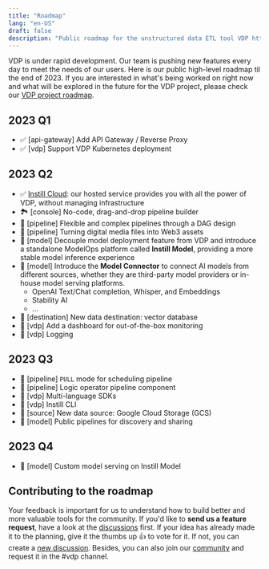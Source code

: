 ```yaml
---
title: "Roadmap"
lang: "en-US"
draft: false
description: "Public roadmap for the unstructured data ETL tool VDP https://github.com/instill-ai/vdp"
---
```


VDP is under rapid development. Our team is pushing new features every day to meet the needs of our users. Here is our public high-level roadmap til the end of 2023. If you are interested in what's being worked on right now and what will be explored in the future for the VDP project, please check our [VDP project roadmap](https://github.com/orgs/instill-ai/projects/5/views/4).

## 2023 Q1

- ✅ [api-gateway] Add API Gateway / Reverse Proxy
- ✅ [vdp] Support VDP Kubernetes deployment

## 2023 Q2

- ✅ [Instill Cloud](/docs/instill-cloud/welcome): our hosted service provides you with all the power of VDP, without managing infrastructure
- 🏞 [console] No-code, drag-and-drop pipeline builder
- 🎯 [pipeline] Flexible and complex pipelines through a DAG design
- 🎯 [pipeline] Turning digital media files into Web3 assets
- 🔮 [model] Decouple model deployment feature from VDP and introduce a standalone ModelOps platform called **Instill Model**, providing a more stable model inference experience
- 🔮 [model] Introduce the **Model Connector** to connect AI models from different sources, whether they are third-party model providers or in-house model serving platforms.
  - OpenAI Text/Chat completion, Whisper, and Embeddings
  - Stability AI
  - ...
- 🔌 [destination] New data destination: vector database
- 🎯 [vdp] Add a dashboard for out-of-the-box monitoring
- 🎯 [vdp] Logging

## 2023 Q3

- 🎯 [pipeline] `PULL` mode for scheduling pipeline
- 🎯 [pipeline] Logic operator pipeline component
- 🎯 [vdp] Multi-language SDKs
- 🎯 [vdp] Instill CLI
- 🔌 [source] New data source: Google Cloud Storage (GCS)
- 🔮 [model] Public pipelines for discovery and sharing

## 2023 Q4

- 🔮 [model] Custom model serving on Instill Model

## Contributing to the roadmap

Your feedback is important for us to understand how to build better and more valuable tools for the community.
If you'd like to **send us a feature request**, have a look at the [discussions](https://github.com/instill-ai/vdp/discussions) first.
If your idea has already made it to the planning, give it the thumbs up 👍 to vote for it. If not, you can create a [new discussion](https://github.com/instill-ai/vdp/discussions/new). Besides, you can also join our [community](https://discord.gg/sevxWsqpGh) and request it in the #vdp channel.
